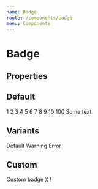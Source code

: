 ```yaml
---
name: Badge
route: /components/badge
menu: Components
---
```



# Badge

## Properties

<PropsTable of={Badge} />

## Default

<Playground>
  <Badge>1</Badge>
  <Badge>2</Badge>
  <Badge>3</Badge>
  <Badge>4</Badge>
  <Badge>5</Badge>
  <Badge>6</Badge>
  <Badge>7</Badge>
  <Badge>8</Badge>
  <Badge>9</Badge>
  <Badge>10</Badge>
  <Badge>100</Badge>
  <Badge>Some text</Badge>
</Playground>

## Variants

<Playground>
  <Badge>Default</Badge>
  <Badge variant="warning">Warning</Badge>
  <Badge variant="error">Error</Badge>
</Playground>

## Custom

<Playground>
  <Badge borderRadius="md" fontSize={30}>
    Custom badge
  </Badge>
  <Badge fontSize="md">╳</Badge>
  <Badge size="1.4em" fontSize={10} variant="error">
    !
  </Badge>
</Playground>
